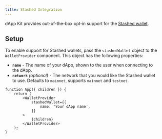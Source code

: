 ```yaml
---
title: Stashed Integration
---
```


dApp Kit provides out-of-the-box opt-in support for the [Stashed wallet](../zksend/dapp.mdx).

## Setup

To enable support for Stashed wallets, pass the `stashedWallet` object to the `WalletProvider`
component. This object has the following properties:

- **`name`** - The name of your dApp, shown to the user when connecting to the dApp.
- **`network`** _(optional)_ - The network that you would like the Stashed wallet to use. Defaults
  to `mainnet`, supports `mainnet` and `testnet`.

```tsx
function App({ children }) {
	return (
		<WalletProvider
			stashedWallet={{
				name: 'Your dApp name',
			}}
		>
			{children}
		</WalletProvider>
	);
}
```
